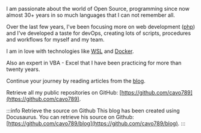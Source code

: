 
I am passionate about the world of Open Source, programming since now almost 30+ years in so much languages that I can not remember all.

Over the last few years, I've been focusing more on web development ([php](/blog/tags/php)) and I've developed a taste for devOps, creating lots of scripts, procedures and workflows for myself and my team.

I am in love with technologies like [WSL](/blog/tags/wsl) and [Docker](/blog/tags/docker).

Also an expert in VBA - Excel that I have been practicing for more than twenty years.

Continue your journey by reading articles from the [blog](/blog).

Retrieve all my public repositories on GitHub: [https://github.com/cavo789](https://github.com/cavo789).

:::info Retrieve the source on Github
This blog has been created using Docusaurus. You can retrieve his source on Github: [https://github.com/cavo789/blog](https://github.com/cavo789/blog).
:::
